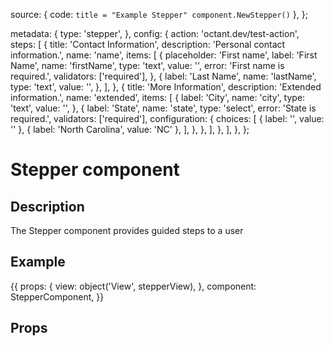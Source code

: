 
  source: { code: `title = "Example Stepper" component.NewStepper()` },
};

  metadata: {
    type: 'stepper',
  },
  config: {
    action: 'octant.dev/test-action',
    steps: [
      {
        title: 'Contact Information',
        description: 'Personal contact information.',
        name: 'name',
        items: [
          {
            placeholder: 'First name',
            label: 'First Name',
            name: 'firstName',
            type: 'text',
            value: '',
            error: 'First name is required.',
            validators: ['required'],
          },
          {
            label: 'Last Name',
            name: 'lastName',
            type: 'text',
            value: '',
          },
        ],
      },
      {
        title: 'More Information',
        description: 'Extended information.',
        name: 'extended',
        items: [
          {
            label: 'City',
            name: 'city',
            type: 'text',
            value: '',
          },
          {
            label: 'State',
            name: 'state',
            type: 'select',
            error: 'State is required.',
            validators: ['required'],
            configuration: {
              choices: [
                { label: '', value: '' },
                { label: 'North Carolina', value: 'NC' },
              ],
            },
          },
        ],
      },
    ],
  },
};

<h1>Stepper component</h1>
<h2>Description</h2>

<p>The Stepper component provides guided steps to a user</p>
<h2>Example</h2>

<Meta title="Components/Stepper" component={StepperComponent} />

<Preview withToolbar>
  <Story
    name="Stepper component"
    parameters={{ docs: stepperDocs }}
    height="450px"
  >
    {{
      props: {
        view: object('View', stepperView),
      },
      component: StepperComponent,
    }}
  </Story>
</Preview>

<h2>Props</h2>
<Props of={StepperComponent} />
